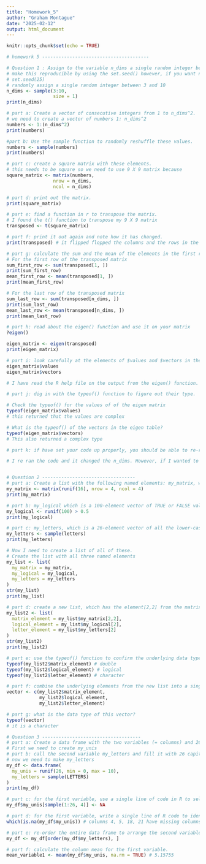 ```yaml
---
title: "Homework_5"
author: "Graham Montague"
date: "2025-02-12"
output: html_document
---
```


```r
knitr::opts_chunk$set(echo = TRUE)
```

```r

# homework 5 ---------------------------------------

# Question 1 : Assign to the variable n_dims a single random integer between 3 and 10.
# make this reproducible by using the set.seed() however, if you want new numbers you can comment this out
# set.seed(25) 
# randomly assign a single random integer between 3 and 10 
n_dims <- sample(3:10, 
                 size = 1)
print(n_dims)

# part a: Create a vector of consecutive integers from 1 to n_dims^2. 
# we need to create a vector of numbers 1: n_dims^2
numbers <- 1:(n_dims^2)
print(numbers)

#part b: Use the sample function to randomly reshuffle these values.
numbers <- sample(numbers)
print(numbers)

# part c: create a square matrix with these elements.
# this needs to be square so we need to use 9 X 9 matrix because
square_matrix <- matrix(numbers, 
                 nrow = n_dims, 
                 ncol = n_dims)

# part d: print out the matrix.
print(square_matrix)

# part e: find a function in r to transpose the matrix.
# I found the t() function to transpose my 9 X 9 matrix
transposed <- t(square_matrix)

# part f: print it out again and note how it has changed.
print(transposed) # it flipped flopped the columns and the rows in the matrix. For example, the value in [1,2] of 67 for the square_matrix matrix moved to [2,1] in the transposed matrix

# part g: calculate the sum and the mean of the elements in the first row and then the last row.
# For the first row of the transposed matrix
sum_first_row <- sum(transposed[1, ])
print(sum_first_row)
mean_first_row <- mean(transposed[1, ])
print(mean_first_row)

# For the last row of the transposed matrix
sum_last_row <- sum(transposed[n_dims, ])
print(sum_last_row)
mean_last_row <- mean(transposed[n_dims, ])
print(mean_last_row)

# part h: read about the eigen() function and use it on your matrix
?eigen()

eigen_matrix <- eigen(transposed)
print(eigen_matrix)

# part i: look carefully at the elements of $values and $vectors in the output. What kind of numbers are these?
eigen_matrix$values
eigen_matrix$vectors

# I have read the R help file on the output from the eigen() function. The help file states that the values and vectors may contain complex numbers. 

# part j: dig in with the typeof() function to figure out their type.

# Check the typeof() for the values of of the eigen matrix
typeof(eigen_matrix$values) 
# this returned that the values are complex

# What is the typeof() of the vectors in the eigen table?
typeof(eigen_matrix$vectors)
# This also returned a complex type

# part k: if have set your code up properly, you should be able to re-run it and create a matrix of different size because n_dims will change.

# I re ran the code and it changed the n_dims. However, if I wanted to keep the same table, I would run the set.seed() function to prevent it from changing each time and it is reproducible. 


# Question 2 ----------------------------------
# part a: Create a list with the following named elements: my_matrix, which is a 4 x 4 matrix filled with random uniform values
my_matrix <- matrix(runif(16), nrow = 4, ncol = 4)
print(my_matrix)

# part b: my_logical which is a 100-element vector of TRUE or FALSE values. Do this efficiently by setting up a vector of random values and then applying an inequality to it.
my_logical <- runif(100) > 0.5
print(my_logical)

# part c: my_letters, which is a 26-element vector of all the lower-case letters in random order.
my_letters <- sample(letters)
print(my_letters)

# Now I need to create a list of all of these. 
# Create the list with all three named elements
my_list <- list(
  my_matrix = my_matrix,
  my_logical = my_logical,
  my_letters = my_letters
)
str(my_list)
print(my_list)

# part d: create a new list, which has the element[2,2] from the matrix, the second element of the logical vector, and the second element of the letters vector.
my_list2 <- list(
  matrix_element = my_list$my_matrix[2,2],
  logical_element = my_list$my_logical[2],
  letter_element = my_list$my_letters[2]
)
str(my_list2)
print(my_list2)

# part e: use the typeof() function to confirm the underlying data types of each component in this list
typeof(my_list2$matrix_element) # double
typeof(my_list2$logical_element) # logical
typeof(my_list2$letter_element) # character

# part f: combine the underlying elements from the new list into a single atomic vector with the c() function.
vector <- c(my_list2$matrix_element,
            my_list2$logical_element,
            my_list2$letter_element)

# part g: what is the data type of this vector?
typeof(vector)
# it is a character

# Question 3 ------------------------------------
# part a: Create a data frame with the two variables (= columns) and 26 cases (= rows) below: call the first variable my_unis and fill it with 26 random uniform values from 0 to 10
# First we need to create my_unis
# part b: call the second variable my_letters and fill it with 26 capital letters in random order.
# now we need to make my_letters
my_df <- data.frame(
  my_unis = runif(26, min = 0, max = 10),
  my_letters = sample(LETTERS)
)
print(my_df)

# part c: for the first variable, use a single line of code in R to select 4 random rows and replace the numerical values in those rows with NA.
my_df$my_unis[sample(1:26, 4)] <- NA 

# part d: for the first variable, write a single line of R code to identify which rows have the missing values.
which(is.na(my_df$my_unis)) # columns 4, 5, 18, 21 have missing columns

# part e: re-order the entire data frame to arrange the second variable in alphabetical order
my_df <- my_df[order(my_df$my_letters), ]

# part f: calculate the column mean for the first variable.
mean_variable1 <- mean(my_df$my_unis, na.rm = TRUE) # 5.15755



```